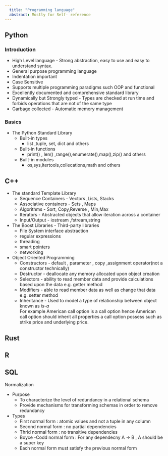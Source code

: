 ```yaml
---
  title: "Programming language"
  abstract: Mostly for Self- reference
---
```


## Python

### Introduction

-   High Level language - Strong abstraction, easy to use and easy to understand syntax.
-   General purpose programming language
-   Indentation important
-   Case Sensitive
-   Supports multiple programming paradigms such OOP and functional
-   Excellently documented and comprehensive standard library
-   Dynamically but Strongly typed - Types are checked at run time and forbids operations that are not of the same type
-   Garbage collected - Automatic memory management

### Basics

-   The Python Standard Library
    -   Built-in types
        -   list ,tuple, set, dict and others
    -   Built-in functions
        -   print() , len() ,range(),enumerate(),map(),zip() and others
    -   Built-in modules
        -   os,sys,itertools,collecations,math and others

## C++

-   The standard Template Library
    -   Sequence Containers - Vectors ,Lists, Stacks
    -   Associative containers - Sets , Maps
    -   Algorithms - Sort, Copy,Reverse , Min,Max
    -   Iterators - Abstracted objects that allow iteration across a container
    -   Input/Output - iostream ,fstream,string
-   The Boost Libraries - Third-party libraries
    -   File System interface abstraction
    -   regular expressions
    -   threading
    -   smart pointers
    -   networking
-   Object Oriented Programming
    -   Constructors - default , parameter , copy ,assignment operator(not a constructor technically)
    -   Destructor - deallocate any memory allocated upon object creation
    -   Selectors - ability to read member data and provide calculations based upon the data e.g. getter method
    -   Modifiers - able to read member data as well as change that data e.g. setter method
    -   Inheritance - Used to model a type of relationship between object known as <i> is-a </i> </br> For example American call option is a call option hence American call option should inherit all properties a call option possess such as strike price and underlying price.

## Rust

## R

## SQL

Normalization

-   Purpose
    -   To characterize the level of redundancy in a relational schema
    -   Provide mechanisms for transforming schemas in order to remove redundancy
-   Types
    -   First normal form : atomic values and not a tuple in any column
    -   Second normal form : no partial dependencies
    -   Thrid normal form : no transitive dependencies
    -   Boyce -Codd normal form : For any dependecny A -\> B , A should be a super key
    -   Each normal form must satisfy the previous normal form

